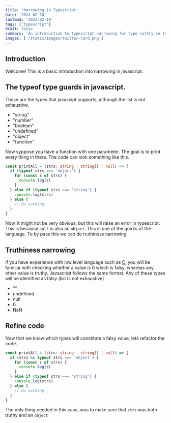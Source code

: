```yaml
---
title: 'Narrowing in Typescript'
date: '2024-02-10'
lastmod: '2023-02-10'
tags: ['typescript']
draft: false
summary: 'An introduction to typescript narrowing for type safety in function'
images: ['/static/images/twitter-card.png']
---
```


## Introduction

Welcome! This is a basic introduction into narrowing in javascript.

<TOCInline toc={props.toc} exclude="Introduction" />

## The typeof type guards in javascript.

These are the types that javascipt supports, although the list is not exhaustive.

- "string"
- "number"
- "boolean"
- "undefined"
- "object"
- "function"

Now syppose you have a function with one parameter. The goal is to print every thing in there. The code can look something like this.

```ts
const printAll = (strs: string | string[] | null) => {
  if (typeof strs === 'object') {
    for (const s of strs) {
      console.log(s)
    }
  } else if (typeof strs === 'string') {
    console.log(strs)
  } else {
    // do nothing
  }
}
```

Now, it might not be very obvious, but this will raise an error in typescript. This is because `null` is also an `object`. This is one of the quirks of the language. To by pass this we can do truthiness narrowing

## Truthiness narrowing

if you have experience with low level language such as [C](<https://en.wikipedia.org/wiki/C_(programming_language)>), you will be familiar with checking whether a value is 0 which is falsy, whereas any other value is truthy.
Javascript follows the same format. Any of these types will be identified as falsy (list is not exhaustive)

- ""
- undefined
- null
- 0
- NaN

## Refine code

Now that we know which types will constitute a falsy value, lets refactor the code.

```ts
const printAll = (strs: string | string[] | null) => {
  if (strs && typeof strs === 'object') {
    for (const s of strs) {
      console.log(s)
    }
  } else if (typeof strs === 'string') {
    console.log(strs)
  } else {
    // do nothing
  }
}
```

The only thing needed in this case, was to make sure that `strs` was both truthy and an `object`
